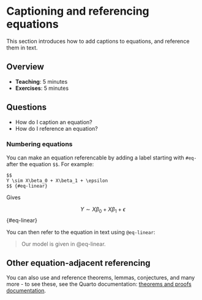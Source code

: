 # Captioning and referencing equations

This section introduces how to add captions to equations, and reference them in text. 

## Overview

* **Teaching**: 5 minutes
* **Exercises**: 5 minutes

## Questions

- How do I caption an equation?
- How do I reference an equation?

### Numbering equations

You can make an equation referencable by adding a label starting with `#eq-` after the equation `$$`. For example:

```
$$
Y \sim X\beta_0 + X\beta_1 + \epsilon
$$ {#eq-linear}
```

Gives

$$
Y \sim X\beta_0 + X\beta_1 + \epsilon
$$ {#eq-linear}


You can then refer to the equation in text using `@eq-linear`:

> Our model is given in @eq-linear.

## Other equation-adjacent referencing

You can also use and reference theorems, lemmas, conjectures, and many more - to see these, see the Quarto documentation: [theorems and proofs documentation](https://quarto.org/docs/authoring/cross-references.html#theorems-and-proofs).

